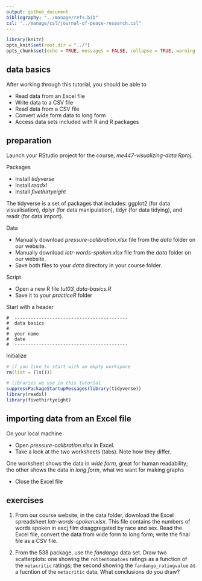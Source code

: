 ```yaml
---
output: github_document
bibliography: "../manage/refs.bib" 
csl: "../manage/csl/journal-of-peace-research.csl"
---
```



```r
library(knitr)
opts_knit$set(root.dir = "../")
opts_chunk$set(echo = TRUE, messages = FALSE, collapse = TRUE, warning = FALSE)
```


## data basics

After working through this tutorial, you should be able to 

- Read data from an Excel file 
- Write data to a CSV file 
- Read data from a CSV file 
- Convert wide form data to long form 
- Access data sets included with R and R packages 


## preparation 

Launch your RStudio project for the course, *me447-visualizing-data.Rproj*.  

Packages

- Install *tidyverse* 
- Install *readxl* 
- Install *fivethirtyeight*

The tidyverse is a set of packages that includes: ggplot2 (for data visualisation), dplyr (for data manipulation), tidyr (for data tidying), and readr (for data import). 

Data

- Manually download *pressure-calibration.xlsx* file from the *data* folder on our website. 
- Manually download *lotr-words-spoken.xlsx* file from the *data* folder on our website. 
- Save both files to your *data* directory in your course folder. 

Script

- Open a new R file  *tut03_data-basics.R*
- Save it to your *practiceR* folder 

Start with a header

    #  ------------------------------------------
    #  data basics
    #
    #  your name
    #  date
    #  ------------------------------------------

Initialize 

```r
# if you like to start with an empty workspace
rm(list = (ls()))

# libraries we use in this tutorial
suppressPackageStartupMessages(library(tidyverse))
library(readxl)
library(fivethirtyeight)
```


## importing data from an Excel file 

On your local machine 

- Open *pressure-calibration.xlsx* in Excel.
- Take a look at the two worksheets (tabs). Note how they differ. 

One worksheet shows the data in *wide form*, great for human readability; the other shows the data in *long form*, what we want for making graphs 

- Close the Excel file 
 
<!-- 18 places to look for data set for data science projects  -->

<!-- https://www.dataquest.io/blog/free-datasets-for-projects/ -->

<!-- 30 places  -->

<!-- https://visual.ly/blog/data-sources/ -->



## exercises

1. From our course website, in the data folder, download the Excel spreadsheet *lotr-words-spoken.xlsx*. This file contains the numbers of words spoken in eacj film disaggregated by race and sex. Read the Excel file, convert the data from wide form to long form; write the final file as a CSV file. 

2. From the 538 package, use the *fandango* data set.  Draw two scatterplots: one showing the `rottentomatoes` ratings as a function of the `metacritic` ratings; the second showing the `fandango_ratingvalue` as a fucntion of the `metacritic` data.  What conclusions do you draw? 





